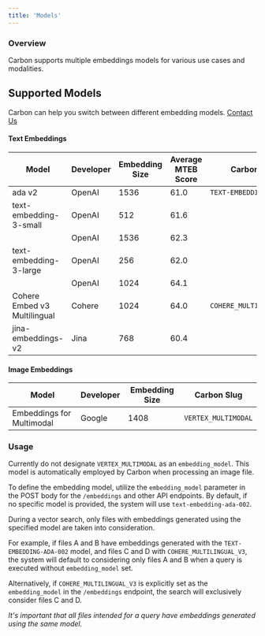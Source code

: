 ```yaml
---
title: 'Models'
---
```


### Overview
Carbon supports multiple embeddings models for various use cases and modalities.

## Supported Models
<Info>Carbon can help you switch between different embedding models. [Contact Us](emailto:team@carbon.ai)</Info>

#### Text Embeddings
| Model | Developer  | Embedding Size | Average MTEB Score | Carbon Slug
| -------- | ------------- | ------ | ------| -------|
| ada v2     | OpenAI  | 1536 | 61.0 | `TEXT-EMBEDDING-ADA-002`
| text-embedding-3-small | OpenAI | 512 | 61.6
|  | OpenAI | 1536 | 62.3
| text-embedding-3-large   | OpenAI | 256 | 62.0
|   | OpenAI | 1024 | 64.1
| Cohere Embed v3 Multilingual | Cohere | 1024 | 64.0 | `COHERE_MULTILINGUAL_V3`
| jina-embeddings-v2     | Jina  | 768 | 60.4

#### Image Embeddings
| Model | Developer  | Embedding Size | Carbon Slug
| -------- | ------------- | ------ | ------|
| Embeddings for Multimodal     | Google  | 1408 | `VERTEX_MULTIMODAL`

### Usage
<Warning>Currently do not designate `VERTEX_MULTIMODAL` as an `embedding_model`. This model is automatically employed by Carbon when processing an image file.</Warning>

To define the embedding model, utilize the `embedding_model` parameter in the POST body for the `/embeddings` and other API endpoints. By default, if no specific model is provided, the system will use `text-embedding-ada-002`.

During a vector search, only files with embeddings generated using the specified model are taken into consideration.

For example, if files A and B have embeddings generated with the `TEXT-EMBEDDING-ADA-002` model, and files C and D with `COHERE_MULTILINGUAL_V3`, the system will default to considering only files A and B when a query is executed without `embedding_model` set.

Alternatively, if `COHERE_MULTILINGUAL_V3` is explicitly set as the `embedding_model` in the `/embeddings` endpoint, the search will exclusively consider files C and D.

_*It's important that all files intended for a query have embeddings generated using the same model.*_





